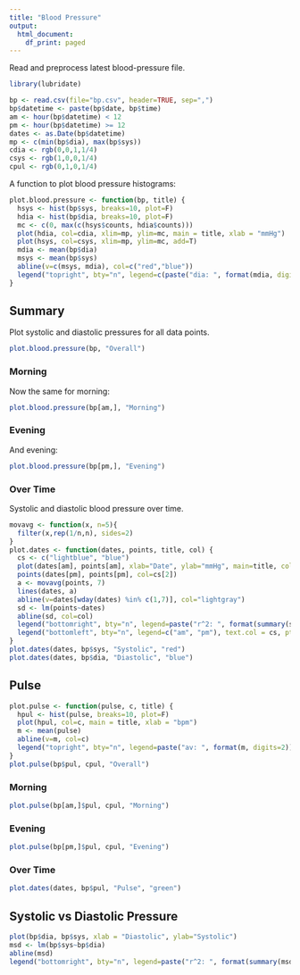 ```yaml
---
title: "Blood Pressure"
output:
  html_document:
    df_print: paged
---
```


Read and preprocess latest blood-pressure file.
```r
library(lubridate)
```
```r
bp <- read.csv(file="bp.csv", header=TRUE, sep=",")
bp$datetime <- paste(bp$date, bp$time)
am <- hour(bp$datetime) < 12
pm <- hour(bp$datetime) >= 12
dates <- as.Date(bp$datetime)
mp <- c(min(bp$dia), max(bp$sys))
cdia <- rgb(0,0,1,1/4)
csys <- rgb(1,0,0,1/4)
cpul <- rgb(0,1,0,1/4)
```
A function to plot blood pressure histograms:
```r
plot.blood.pressure <- function(bp, title) {
  hsys <- hist(bp$sys, breaks=10, plot=F)
  hdia <- hist(bp$dia, breaks=10, plot=F)
  mc <- c(0, max(c(hsys$counts, hdia$counts)))
  plot(hdia, col=cdia, xlim=mp, ylim=mc, main = title, xlab = "mmHg")
  plot(hsys, col=csys, xlim=mp, ylim=mc, add=T)
  mdia <- mean(bp$dia)
  msys <- mean(bp$sys)
  abline(v=c(msys, mdia), col=c("red","blue"))
  legend("topright", bty="n", legend=c(paste("dia: ", format(mdia, digits=2)), paste("sys: ", format(msys, digits=2))))
}
```

## Summary

Plot systolic and diastolic pressures for all data points.
```r
plot.blood.pressure(bp, "Overall")
```

### Morning
Now the same for morning:
```r
plot.blood.pressure(bp[am,], "Morning")
```

### Evening
And evening:
```r
plot.blood.pressure(bp[pm,], "Evening")
```

### Over Time

Systolic and diastolic blood pressure over time.
```r
movavg <- function(x, n=5){
  filter(x,rep(1/n,n), sides=2)
}
plot.dates <- function(dates, points, title, col) {
  cs <- c("lightblue", "blue")
  plot(dates[am], points[am], xlab="Date", ylab="mmHg", main=title, col=cs[1])
  points(dates[pm], points[pm], col=cs[2])
  a <- movavg(points, 7)
  lines(dates, a)
  abline(v=dates[wday(dates) %in% c(1,7)], col="lightgray")
  sd <- lm(points~dates)
  abline(sd, col=col)
  legend("bottomright", bty="n", legend=paste("r^2: ", format(summary(sd)$r.squared, digits=2)))
  legend("bottomleft", bty="n", legend=c("am", "pm"), text.col = cs, pt.bg=cs)
}
plot.dates(dates, bp$sys, "Systolic", "red")
plot.dates(dates, bp$dia, "Diastolic", "blue")
```

## Pulse

```r
plot.pulse <- function(pulse, c, title) {
  hpul <- hist(pulse, breaks=10, plot=F)
  plot(hpul, col=c, main = title, xlab = "bpm")
  m <- mean(pulse)
  abline(v=m, col=c)
  legend("topright", bty="n", legend=paste("av: ", format(m, digits=2)))
}
plot.pulse(bp$pul, cpul, "Overall")
```

### Morning

```r
plot.pulse(bp[am,]$pul, cpul, "Morning")
```

### Evening

```r
plot.pulse(bp[pm,]$pul, cpul, "Evening")
```

### Over Time

```r
plot.dates(dates, bp$pul, "Pulse", "green")
```

## Systolic vs Diastolic Pressure

```r
plot(bp$dia, bp$sys, xlab = "Diastolic", ylab="Systolic")
msd <- lm(bp$sys~bp$dia)
abline(msd)
legend("bottomright", bty="n", legend=paste("r^2: ", format(summary(msd)$r.squared, digits=2)))
```


